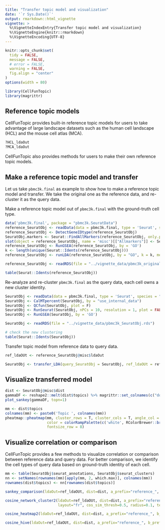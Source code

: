 ```yaml
---
title: "Transfer topic model and visualization"
date: '`r Sys.Date()`'
output: rmarkdown::html_vignette
vignette: >
  %\VignetteIndexEntry{Transfer topic model and visualization}
  %\VignetteEngine{knitr::rmarkdown}
  %\VignetteEncoding{UTF-8}
---
```



```r
knitr::opts_chunk$set(
  tidy = FALSE,
  message = FALSE,
  # error = FALSE,
  warning = FALSE,
  fig.align = "center"
)
options(width = 80)
```

```r
library(CellFunTopic)
library(magrittr)
```

## Reference topic models

CellFunTopic provides built-in reference topic models for users to take advantage of large landscape datasets such as the human cell landscape (HCL) and the mouse cell atlas (MCA).

```r
?HCL_ldaOut
?MCA_ldaOut
```

CellFunTopic also provides methods for users to make their own reference topic models. 

## Make a reference topic model and transfer

Let us take `pbmc3k.final` as example to show how to make a reference topic model and transfer. We take the original one as the reference data, and re-cluster it as the query data.

Make a reference topic model out of `pbmc3k.final` with the ground-truth cell type.

```r
data('pbmc3k.final', package = "pbmc3k.SeuratData")
reference_SeuratObj <- readData(data = pbmc3k.final, type = 'Seurat', species = "Homo sapiens")
reference_SeuratObj <- DetectGeneIDtype(reference_SeuratObj)
SeuratObj.markers <- Seurat::FindAllMarkers(reference_SeuratObj, only.pos = TRUE, min.pct = 0.0001, logfc.threshold = 0.0001, return.thresh=0.9)
slot(object = reference_SeuratObj, name = 'misc')[["Allmarkers"]] <- SeuratObj.markers
reference_SeuratObj <- RunGSEA(reference_SeuratObj, by = 'GO')
k <- length(unique(Seurat::Idents(reference_SeuratObj)))
reference_SeuratObj <- runLDA(reference_SeuratObj, by = "GO", k = k, method = "VEM", SEED = 1234, plot = F)
```

```r
reference_SeuratObj <- readRDS(file = "../vignette_data/pbmc3k_original.rds")
```

```r
table(Seurat::Idents(reference_SeuratObj))
```

Re-analyze and re-cluster `pbmc3k.final` as the query data, each cell owns a new cluster identity.

```r
SeuratObj <- readData(data = pbmc3k.final, type = 'Seurat', species = "Homo sapiens")
SeuratObj <- CalMTpercent(SeuratObj, by = "use_internal_data")
SeuratObj <- QCfun(SeuratObj, plot = F)
SeuratObj <- RunSeurat(SeuratObj, nPCs = 10, resolution = 1, plot = FALSE)
SeuratObj <- RunGSEA(SeuratObj, by = 'GO')
```

```r
SeuratObj <- readRDS(file = "../vignette_data/pbmc3k_SeuratObj.rds")
```

```r
# check the new clustering
table(Seurat::Idents(SeuratObj))
```


Transfer topic model from reference data to query data.

```r
ref_ldaOUt <- reference_SeuratObj@misc$ldaOut
```

```r
SeuratObj <- transfer_LDA(query_SeuratObj = SeuratObj, ref_ldaOUt = ref_ldaOUt, by = "GO")
```

## Visualize transferred model

```r
dist <- SeuratObj@misc$dist
gammaDF <- reshape2::melt(dist$topics) %>% magrittr::set_colnames(c("document", "topic", "gamma"))
plot_sankey(gammaDF, topn=1)

```

```r
mm <- dist$topics
colnames(mm) <- paste0('Topic ', colnames(mm))
pheatmap::pheatmap(mm, cluster_rows = T, cluster_cols = T, angle_col = "0", main = "probability between topic and cluster",
                   color = colorRampPalette(c('white', RColorBrewer::brewer.pal(n=9,name="OrRd")))(100),
                   fontsize_row = 8)
```

## Visualize correlation or comparison

CellFunTopic provides a few methods to visualize correlation or comparison between reference data and query data.
For better comparison, we identify the cell types of query data based on ground-truth identity of each cell.

```r
mm <- table(SeuratObj$seurat_annotations, SeuratObj$seurat_clusters)
nn <- setNames(rownames(mm)[apply(mm, 2, which.max)], colnames(mm))
rownames(dist$topics) <- nn[rownames(dist$topics)]

sankey_comparison(ldaOut=ref_ldaOUt, dist=dist, a_prefix="reference_", b_prefix="query_", height=800)
```

```r
cosine_network_cluster2(ldaOut=ref_ldaOUt, dist=dist, a_prefix="reference_", b_prefix="query_",
                        layout="fr", cos_sim_thresh=0.5, radius=0.1, text_size = 3)
```

```r
cosine_heatmap2(ldaOut=ref_ldaOUt, dist=dist, a_prefix="reference_", b_prefix="query_", method="cosine")
```

```r
cosine_hive(ldaOut=ref_ldaOUt, dist=dist, a_prefix="reference_", b_prefix="query_")
```




